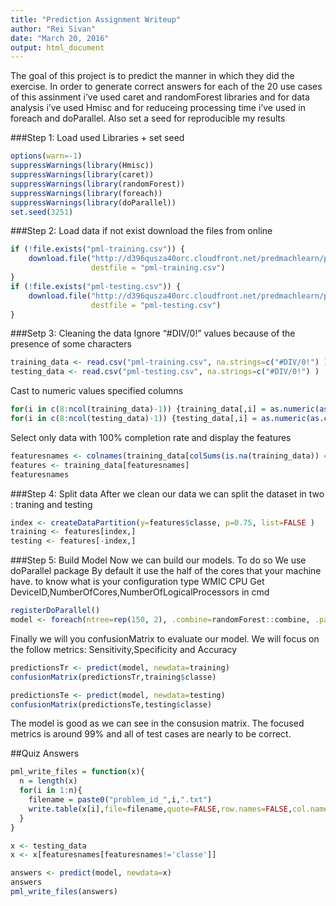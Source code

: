 ```yaml
---
title: "Prediction Assignment Writeup"
author: "Rei Sivan"
date: "March 20, 2016"
output: html_document
---
```

The goal of this project is to predict the manner in which they did the exercise.
In order to generate correct answers for each of the 20 use cases of this assinment i've used caret and randomForest libraries and for data analysis i've used Hmisc and for reduceing processing time i've used in foreach and doParallel.
Also set a seed for reproducible my results 

###Step 1: Load used Libraries + set seed
```r
options(warn=-1)
suppressWarnings(library(Hmisc))
suppressWarnings(library(caret))
suppressWarnings(library(randomForest))
suppressWarnings(library(foreach))
suppressWarnings(library(doParallel))
set.seed(3251)
```
###Step 2: Load data
if not exist download the files from online 
```r
if (!file.exists("pml-training.csv")) {
    download.file("http://d396qusza40orc.cloudfront.net/predmachlearn/pml-training.csv", 
                  destfile = "pml-training.csv")
}
if (!file.exists("pml-testing.csv")) {
    download.file("http://d396qusza40orc.cloudfront.net/predmachlearn/pml-testing.csv", 
                  destfile = "pml-testing.csv")
}
```
###Setp 3: Cleaning the data
Ignore "#DIV/0!" values because of the presence of some characters
```r
training_data <- read.csv("pml-training.csv", na.strings=c("#DIV/0!") )
testing_data <- read.csv("pml-testing.csv", na.strings=c("#DIV/0!") )
```
Cast to numeric values specified columns
```r
for(i in c(8:ncol(training_data)-1)) {training_data[,i] = as.numeric(as.character(training_data[,i]))}
for(i in c(8:ncol(testing_data)-1)) {testing_data[,i] = as.numeric(as.character(testing_data[,i]))}
```
Select only data with 100% completion rate and display the features
```r
featuresnames <- colnames(training_data[colSums(is.na(training_data)) == 0])[-(1:7)]
features <- training_data[featuresnames]
featuresnames
```
###Step 4: Split data
After we clean our data we can split the dataset in two : traning and testing
```r
index <- createDataPartition(y=features$classe, p=0.75, list=FALSE )
training <- features[index,]
testing <- features[-index,]
```
###Step 5: Build Model
Now we can build our models. To do so We use doParallel package
By default it use the half of the cores that your machine have.
to know what is your configuration type WMIC CPU Get DeviceID,NumberOfCores,NumberOfLogicalProcessors in cmd
```r
registerDoParallel()
model <- foreach(ntree=rep(150, 2), .combine=randomForest::combine, .packages='randomForest') %dopar% {randomForest(training[-ncol(training)], training$classe, ntree=ntree)}
```
Finally we will you confusionMatrix to evaluate our model.
We will focus on the follow metrics: Sensitivity,Specificity and Accuracy
```r
predictionsTr <- predict(model, newdata=training)
confusionMatrix(predictionsTr,training$classe)

predictionsTe <- predict(model, newdata=testing)
confusionMatrix(predictionsTe,testing$classe)
```
The model is good as we can see in the consusion matrix. The focused metrics is around 99%  and all of test cases are nearly to be correct.

##Quiz Answers
```r
pml_write_files = function(x){
  n = length(x)
  for(i in 1:n){
    filename = paste0("problem_id_",i,".txt")
    write.table(x[i],file=filename,quote=FALSE,row.names=FALSE,col.names=FALSE)
  }
}

x <- testing_data
x <- x[featuresnames[featuresnames!='classe']]

answers <- predict(model, newdata=x)
answers
pml_write_files(answers)
```
